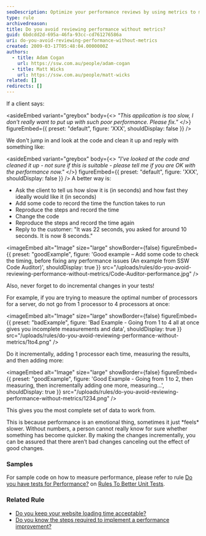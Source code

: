 ```yaml
---
seoDescription: Optimize your performance reviews by using metrics to measure and track progress, ensuring you're meeting clients' expectations and making informed improvements.
type: rule
archivedreason:
title: Do you avoid reviewing performance without metrics?
guid: 6bdcdd2d-695a-46fa-93cc-cd761276586a
uri: do-you-avoid-reviewing-performance-without-metrics
created: 2009-03-17T05:48:04.0000000Z
authors:
  - title: Adam Cogan
    url: https://ssw.com.au/people/adam-cogan
  - title: Matt Wicks
    url: https://ssw.com.au/people/matt-wicks
related: []
redirects: []
---
```


If a client says:

<asideEmbed
  variant="greybox"
  body={<>
    _"This application is too slow, I don't really want to put up with such poor performance. Please fix."_
  </>}
  figureEmbed={{
    preset: "default",
    figure: 'XXX',
    shouldDisplay: false
  }}
/>

We don't jump in and look at the code and clean it up and reply with something like:

<asideEmbed
  variant="greybox"
  body={<>
    _"I've looked at the code and cleaned it up - not sure if this is suitable - please tell me if you are OK with the performance now."_
  </>}
  figureEmbed={{
    preset: "default",
    figure: 'XXX',
    shouldDisplay: false
  }}
/>
A better way is:

- Ask the client to tell us how slow it is (in seconds) and how fast they ideally would like it (in seconds)
- Add some code to record the time the function takes to run
- Reproduce the steps and record the time
- Change the code
- Reproduce the steps and record the time again
- Reply to the customer:
  "It was 22 seconds, you asked for around 10 seconds. It is now 8 seconds."

<imageEmbed
  alt="Image"
  size="large"
  showBorder={false}
  figureEmbed={{
    preset: "goodExample",
    figure: 'Good example – Add some code to check the timing, before fixing any performance issues (An example from SSW Code Auditor)',
    shouldDisplay: true
  }}
  src="/uploads/rules/do-you-avoid-reviewing-performance-without-metrics/Code-Auditor-performance.jpg"
/>

Also, never forget to do incremental changes in your tests!

For example, if you are trying to measure the optimal number of processors for a server, do not go from 1 processor to 4 processors at once:

<imageEmbed
  alt="Image"
  size="large"
  showBorder={false}
  figureEmbed={{
    preset: "badExample",
    figure: 'Bad Example - Going from 1 to 4 all at once gives you incomplete measurements and data',
    shouldDisplay: true
  }}
  src="/uploads/rules/do-you-avoid-reviewing-performance-without-metrics/1to4.png"
/>

Do it incrementally, adding 1 processor each time, measuring the results, and then adding more:

<imageEmbed
  alt="Image"
  size="large"
  showBorder={false}
  figureEmbed={{
    preset: "goodExample",
    figure: 'Good Example - Going from 1 to 2, then measuring, then incrementally adding one more, measuring...',
    shouldDisplay: true
  }}
  src="/uploads/rules/do-you-avoid-reviewing-performance-without-metrics/1234.png"
/>

This gives you the most complete set of data to work from.

This is because performance is an emotional thing, sometimes it just \*feels\* slower. Without numbers, a person cannot really know for sure whether something has become quicker. By making the changes incrementally, you can be assured that there aren’t bad changes canceling out the effect of good changes.

### Samples

For sample code on how to measure performance, please refer to rule [Do you have tests for Performance?](/have-tests-for-performance/) on [Rules To Better Unit Tests](/rules-to-better-unit-tests/).

### Related Rule

- [Do you keep your website loading time acceptable?](/do-you-keep-your-website-loading-time-acceptable)
- [Do you know the steps required to implement a performance improvement?](/steps-required-to-implement-a-performance-improvement)